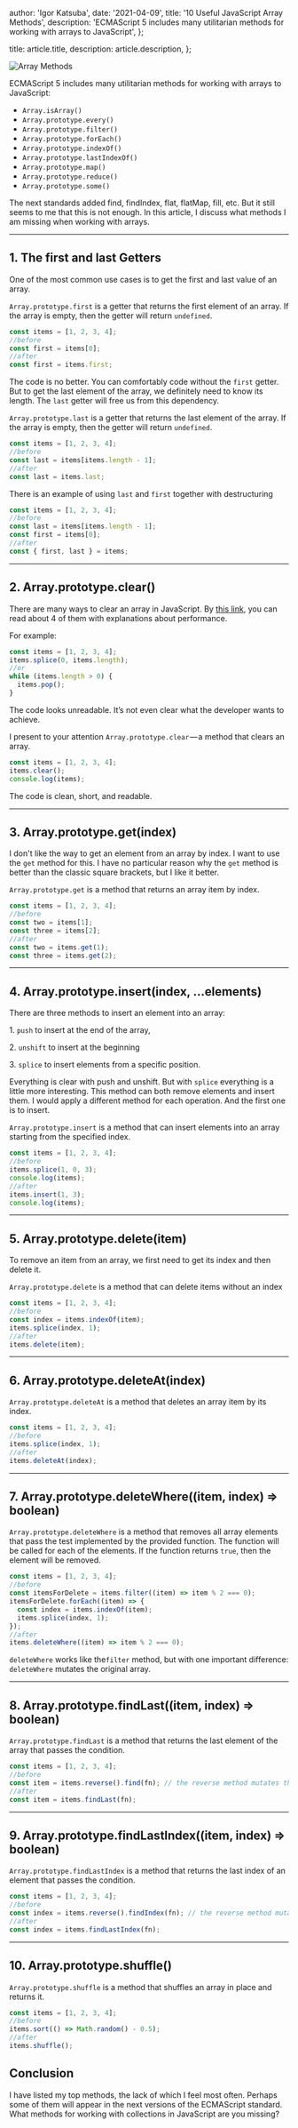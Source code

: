 
  author: 'Igor Katsuba',
  date: '2021-04-09',
  title: '10 Useful JavaScript Array Methods',
  description:
    'ECMAScript 5 includes many utilitarian methods for working with arrays to JavaScript',
};

  title: article.title,
  description: article.description,
};


<Image src={arrayMethods} alt="Array Methods" />

ECMAScript 5 includes many utilitarian methods for working with arrays to JavaScript:

- `Array.isArray()`
- `Array.prototype.every()`
- `Array.prototype.filter()`
- `Array.prototype.forEach()`
- `Array.prototype.indexOf()`
- `Array.prototype.lastIndexOf()`
- `Array.prototype.map()`
- `Array.prototype.reduce()`
- `Array.prototype.some()`

The next standards added find, findIndex, flat, flatMap, fill, etc. But it still seems to me that this is not enough. In this article, I discuss what methods I am missing when working with arrays.

---

## 1\. The first and last Getters

One of the most common use cases is to get the first and last value of an array.

`Array.prototype.first` is a getter that returns the first element of an array. If the array is empty, then the getter will return `undefined`.

```typescript
const items = [1, 2, 3, 4];
//before
const first = items[0];
//after
const first = items.first;
```

The code is no better. You can comfortably code without the `first` getter. But to get the last element of the array, we definitely need to know its length. The `last` getter will free us from this dependency.

`Array.prototype.last` is a getter that returns the last element of the array. If the array is empty, then the getter will return `undefined`.

```typescript
const items = [1, 2, 3, 4];
//before
const last = items[items.length - 1];
//after
const last = items.last;
```

There is an example of using `last` and `first` together with destructuring

```typescript
const items = [1, 2, 3, 4];
//before
const last = items[items.length - 1];
const first = items[0];
//after
const { first, last } = items;
```

---

## 2\. Array.prototype.clear()

There are many ways to clear an array in JavaScript. By [this link](https://stackoverflow.com/questions/1232040/how-do-i-empty-an-array-in-javascript), you can read about 4 of them with explanations about performance.

For example:

```typescript
const items = [1, 2, 3, 4];
items.splice(0, items.length);
//or
while (items.length > 0) {
  items.pop();
}
```

The code looks unreadable. It’s not even clear what the developer wants to achieve.

I present to your attention `Array.prototype.clear` — a method that clears an array.

```typescript
const items = [1, 2, 3, 4];
items.clear();
console.log(items);
```

The code is clean, short, and readable.

---

## 3\. Array.prototype.get(index)

I don't like the way to get an element from an array by index. I want to use the `get` method for this. I have no particular reason why the `get` method is better than the classic square brackets, but I like it better.

`Array.prototype.get` is a method that returns an array item by index.

```typescript
const items = [1, 2, 3, 4];
//before
const two = items[1];
const three = items[2];
//after
const two = items.get(1);
const three = items.get(2);
```

---

## 4\. Array.prototype.insert(index, …elements)

There are three methods to insert an element into an array:

1\. `push` to insert at the end of the array,

2\. `unshift` to insert at the beginning

3\. `splice` to insert elements from a specific position.

Everything is clear with push and unshift. But with `splice` everything is a little more interesting. This method can both remove elements and insert them. I would apply a different method for each operation. And the first one is to insert.

`Array.prototype.insert` is a method that can insert elements into an array starting from the specified index.

```typescript
const items = [1, 2, 3, 4];
//before
items.splice(1, 0, 3);
console.log(items);
//after
items.insert(1, 3);
console.log(items);
```

---

## 5\. Array.prototype.delete(item)

To remove an item from an array, we first need to get its index and then delete it.

`Array.prototype.delete` is a method that can delete items without an index

```typescript
const items = [1, 2, 3, 4];
//before
const index = items.indexOf(item);
items.splice(index, 1);
//after
items.delete(item);
```

---

## 6\. Array.prototype.deleteAt(index)

`Array.prototype.deleteAt` is a method that deletes an array item by its index.

```typescript
const items = [1, 2, 3, 4];
//before
items.splice(index, 1);
//after
items.deleteAt(index);
```

---

## 7\. Array.prototype.deleteWhere((item, index) ⇒ boolean)

`Array.prototype.deleteWhere` is a method that removes all array elements that pass the test implemented by the provided function. The function will be called for each of the elements. If the function returns `true`, then the element will be removed.

```typescript
const items = [1, 2, 3, 4];
//before
const itemsForDelete = items.filter((item) => item % 2 === 0);
itemsForDelete.forEach((item) => {
  const index = items.indexOf(item);
  items.splice(index, 1);
});
//after
items.deleteWhere((item) => item % 2 === 0);
```

`deleteWhere` works like the`filter` method, but with one important difference: `deleteWhere` mutates the original array.

---

## 8\. Array.prototype.findLast((item, index) ⇒ boolean)

`Array.prototype.findLast` is a method that returns the last element of the array that passes the condition.

```typescript
const items = [1, 2, 3, 4];
//before
const item = items.reverse().find(fn); // the reverse method mutates the array
//after
const item = items.findLast(fn);
```

---

## 9\. Array.prototype.findLastIndex((item, index) ⇒ boolean)

`Array.prototype.findLastIndex` is a method that returns the last index of an element that passes the condition.

```typescript
const items = [1, 2, 3, 4];
//before
const index = items.reverse().findIndex(fn); // the reverse method mutates the array
//after
const index = items.findLastIndex(fn);
```

---

## 10\. Array.prototype.shuffle()

`Array.prototype.shuffle` is a method that shuffles an array in place and returns it.

```typescript
const items = [1, 2, 3, 4];
//before
items.sort(() => Math.random() - 0.5);
//after
items.shuffle();
```

## Conclusion

I have listed my top methods, the lack of which I feel most often. Perhaps some of them will appear in the next versions of the ECMAScript standard. What methods for working with collections in JavaScript are you missing?
